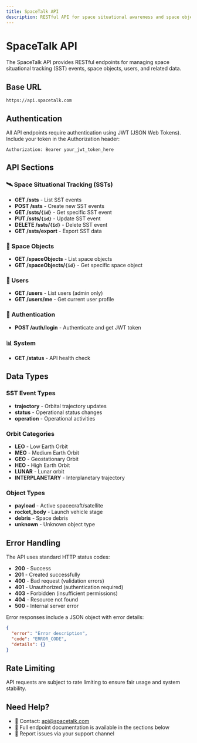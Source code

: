 ```yaml
---
title: SpaceTalk API
description: RESTful API for space situational awareness and space object tracking
---
```


# SpaceTalk API

The SpaceTalk API provides RESTful endpoints for managing space situational tracking (SST) events, space objects, users, and related data.

## Base URL

```
https://api.spacetalk.com
```

## Authentication

All API endpoints require authentication using JWT (JSON Web Tokens). Include your token in the Authorization header:

```http
Authorization: Bearer your_jwt_token_here
```

## API Sections

### 🛰️ Space Situational Tracking (SSTs)
- **GET /ssts** - List SST events
- **POST /ssts** - Create new SST events
- **GET /ssts/`{id}`** - Get specific SST event
- **PUT /ssts/`{id}`** - Update SST event
- **DELETE /ssts/`{id}`** - Delete SST event
- **GET /ssts/export** - Export SST data

### 🌌 Space Objects
- **GET /spaceObjects** - List space objects
- **GET /spaceObjects/`{id}`** - Get specific space object

### 👥 Users
- **GET /users** - List users (admin only)
- **GET /users/me** - Get current user profile

### 🔐 Authentication
- **POST /auth/login** - Authenticate and get JWT token

### 📊 System
- **GET /status** - API health check

## Data Types

### SST Event Types
- **trajectory** - Orbital trajectory updates
- **status** - Operational status changes
- **operation** - Operational activities

### Orbit Categories
- **LEO** - Low Earth Orbit
- **MEO** - Medium Earth Orbit
- **GEO** - Geostationary Orbit
- **HEO** - High Earth Orbit
- **LUNAR** - Lunar orbit
- **INTERPLANETARY** - Interplanetary trajectory

### Object Types
- **payload** - Active spacecraft/satellite
- **rocket_body** - Launch vehicle stage
- **debris** - Space debris
- **unknown** - Unknown object type

## Error Handling

The API uses standard HTTP status codes:

- **200** - Success
- **201** - Created successfully
- **400** - Bad request (validation errors)
- **401** - Unauthorized (authentication required)
- **403** - Forbidden (insufficient permissions)
- **404** - Resource not found
- **500** - Internal server error

Error responses include a JSON object with error details:

```json
{
  "error": "Error description",
  "code": "ERROR_CODE",
  "details": {}
}
```

## Rate Limiting

API requests are subject to rate limiting to ensure fair usage and system stability.

## Need Help?

- 📧 Contact: api@spacetalk.com
- 📖 Full endpoint documentation is available in the sections below
- 🐛 Report issues via your support channel